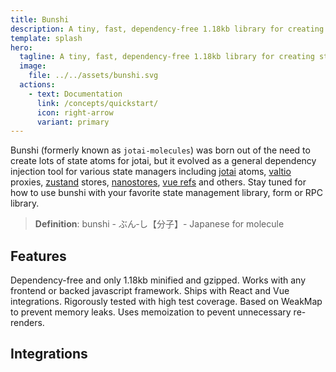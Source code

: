 ```yaml
---
title: Bunshi
description: A tiny, fast, dependency-free 1.18kb library for creating states stores and other dependencies that lets you lift state up or push state down. Works out of the box with React, Vue and vanilla javascript and Typescript.
template: splash
hero:
  tagline: A tiny, fast, dependency-free 1.18kb library for creating states stores and other dependencies that lets you lift state up or push state down.
  image:
    file: ../../assets/bunshi.svg
  actions:
    - text: Documentation
      link: /concepts/quickstart/
      icon: right-arrow
      variant: primary
---
```

 

Bunshi (formerly known as `jotai-molecules`) was born out of the need to create lots of state atoms for jotai, but it evolved as a general dependency injection tool
for various state managers including [jotai](https://jotai.org/) atoms, [valtio](https://valtio.pmnd.rs/) proxies, [zustand](https://zustand-demo.pmnd.rs/) stores,
[nanostores](https://github.com/nanostores/nanostores), [vue refs](https://vuejs.org/guide/scaling-up/state-management.html#simple-state-management-with-reactivity-api) and
others. Stay tuned for how to use bunshi with your favorite state management library, form or RPC library.

> **Definition**: bunshi - ぶん‐し【分子】- Japanese for molecule

## Features

<CardGrid>
	<Card title="Small" icon="right-arrow">
		Dependency-free and only 1.18kb minified and gzipped.
	</Card>
	<Card title="Flexible" icon="puzzle">
		Works with any frontend or backed javascript framework. Ships with React and Vue integrations.
	</Card>
    <Card title="Tested" icon="approve-check">
		Rigorously tested with high test coverage.
	</Card>
    <Card title="Efficient" icon="list-format">
		Based on WeakMap to prevent memory leaks. Uses memoization to pevent unnecessary re-renders.
	</Card>
</CardGrid>

## Integrations

<CardGrid>
	<LinkCard
		title="Bunshi React"
		description="Declaratively build your jotai, valtio, zustand, nanostore and other state stores."
		href="/integrations/react/"
	/>
	<LinkCard
		title="Bunshi Vue"
		description="Declaractively build your refs, jotai, nanostore and other state stores."
		href="/integrations/vue/"
	/>
</CardGrid>
